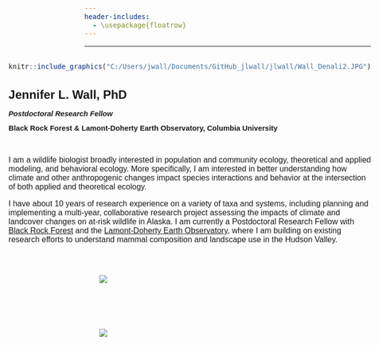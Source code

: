 ```yaml
---
header-includes:
  - \usepackage{floatrow}
---
```


<style type="text/css">
  h1 { font-family: Arial; font-size: 18pt; }
  h2 { font-family: Arial; font-size: 11pt; line-height: 0.6;}
  body { font-family: Arial; font-size: 12pt; }
</style>

<script>
  $(document).ready(function(){
    $head = $('#header');
    $head.prepend('<img src=\"COPI_2022_Wall.JPG\" style=\"float:center;\" >')
  });
</script>


---

<div text style= "float:right; position: relative">

```r
knitr::include_graphics("C:/Users/jwall/Documents/GitHub_jlwall/jlwall/Wall_Denali2.JPG")
```


# Jennifer L. Wall, PhD

## *Postdoctoral Research Fellow*

## Black Rock Forest & Lamont-Doherty Earth Observatory, Columbia University

<br>

I am a wildlife biologist broadly interested in population and community ecology, theoretical and applied modeling, and behavioral ecology. More specifically, I am interested in better understanding how climate and other anthropogenic changes impact species interactions and behavior at the intersection of both applied and theoretical ecology.

I have about 10 years of research experience on a variety of taxa and systems, including planning and implementing a multi-year, collaborative research project assessing the impacts of climate and landcover changes on at-risk wildlife in Alaska. I am currently a Postdoctoral Research Fellow with [Black Rock Forest](https://www.blackrockforest.org/) and the [Lamont-Doherty Earth Observatory](https://lamont.columbia.edu/), where I am building on existing research efforts to understand mammal composition and landscape use in the Hudson Valley. 

</div>

---

<div style="width:130px; float:left; padding:30px">
![](BRF.logo.svg)
</div>

<div style="width:370px; float:left; padding:30px">
![](LDEO.logo.jpg)
</div>